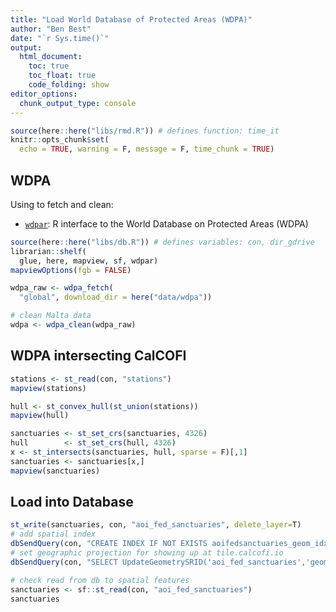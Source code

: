 ```yaml
---
title: "Load World Database of Protected Areas (WDPA)"
author: "Ben Best"
date: "`r Sys.time()`"
output: 
  html_document:
    toc: true
    toc_float: true
    code_folding: show
editor_options: 
  chunk_output_type: console
---
```


```r
source(here::here("libs/rmd.R")) # defines function: time_it
knitr::opts_chunk$set(
  echo = TRUE, warning = F, message = F, time_chunk = TRUE)
```

## WDPA

Using to fetch and clean:

* [`wdpar`](https://prioritizr.github.io/wdpar/articles/wdpar.html): R interface to the World Database on Protected Areas (WDPA)


```r
source(here::here("libs/db.R")) # defines variables: con, dir_gdrive
librarian::shelf(
  glue, here, mapview, sf, wdpar)
mapviewOptions(fgb = FALSE)

wdpa_raw <- wdpa_fetch(
  "global", download_dir = here("data/wdpa"))

# clean Malta data
wdpa <- wdpa_clean(wdpa_raw)
```

## WDPA intersecting CalCOFI

```r
stations <- st_read(con, "stations")
mapview(stations)
```

```r
hull <- st_convex_hull(st_union(stations))
mapview(hull)
```

```r
sanctuaries <- st_set_crs(sanctuaries, 4326)
hull        <- st_set_crs(hull, 4326)
x <- st_intersects(sanctuaries, hull, sparse = F)[,1]
sanctuaries <- sanctuaries[x,]
mapview(sanctuaries)
```

## Load into Database

```r
st_write(sanctuaries, con, "aoi_fed_sanctuaries", delete_layer=T)
# add spatial index
dbSendQuery(con, "CREATE INDEX IF NOT EXISTS aoifedsanctuaries_geom_idx ON aoi_fed_sanctuaries USING GIST (geom);")
# set geographic projection for showing up at tile.calcofi.io
dbSendQuery(con, "SELECT UpdateGeometrySRID('aoi_fed_sanctuaries','geom',4326);")

# check read from db to spatial features
sanctuaries <- sf::st_read(con, "aoi_fed_sanctuaries")
sanctuaries
```


